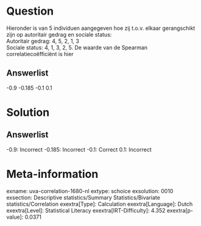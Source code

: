Question
========

Hieronder is van 5 individuen aangegeven hoe zij t.o.v. elkaar
gerangschikt zijn op autoritair gedrag en sociale status:\
Autoritair gedrag: 4, 5, 2, 1, 3\
Sociale status: 4, 1, 3, 2, 5. De waarde van de Spearman
correlatiecoëfficiënt is hier

Answerlist
----------

-0.9
-0.185
-0.1
0.1

Solution
========

Answerlist
----------

-0.9: Incorrect
-0.185: Incorrect
-0.1: Correct
0.1: Incorrect

Meta-information
================
exname: uva-correlation-1680-nl
extype: schoice
exsolution: 0010
exsection: Descriptive statistics/Summary Statistics/Bivariate statistics/Correlation
exextra[Type]: Calculation
exextra[Language]: Dutch
exextra[Level]: Statistical Literacy
exextra[IRT-Difficulty]: 4.352
exextra[p-value]: 0.0371
